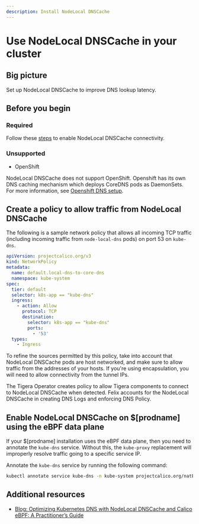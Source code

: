 ```yaml
---
description: Install NodeLocal DNSCache
---
```


# Use NodeLocal DNSCache in your cluster

## Big picture

Set up NodeLocal DNSCache to improve DNS lookup latency.

## Before you begin

### Required

Follow these [steps](https://kubernetes.io/docs/tasks/administer-cluster/nodelocaldns/) to enable NodeLocal DNSCache connectivity.

### Unsupported

- OpenShift 
  
NodeLocal DNSCache does not support OpenShift. Openshift has its own DNS caching mechanism which deploys CoreDNS pods as DaemonSets.
For more information, see [Openshift DNS setup](https://docs.openshift.com/container-platform/4.10/networking/dns-operator.html).

## Create a policy to allow traffic from NodeLocal DNSCache

The following is a sample network policy that allows all incoming TCP traffic (including incoming traffic from
`node-local-dns` pods) on port 53 on `kube-dns`.

```yaml
apiVersion: projectcalico.org/v3
kind: NetworkPolicy
metadata:
  name: default.local-dns-to-core-dns
  namespace: kube-system
spec:
  tier: default
  selector: k8s-app == "kube-dns"
  ingress:
    - action: Allow
      protocol: TCP
      destination:
        selector: k8s-app == "kube-dns"
        ports:
          - '53'
  types:
    - Ingress
```

To refine the sources permitted by this policy, take into account that NodeLocal DNSCache pods are host networked, 
and make sure to allow traffic from the addresses of your hosts.
If you're using encapsulation, you will need to allow connectivity from the tunnel IPs.

The Tigera Operator creates policy to allow Tigera components to connect to NodeLocal DNSCache when detected.
Felix accounts for the NodeLocal DNSCache in creating DNS Logs and enforcing DNS Policy.

## Enable NodeLocal DNSCache on $[prodname] using the eBPF data plane

If your $[prodname] installation uses the eBPF data plane, then you need to annotate the `kube-dns` service.
Without this, the `kube-proxy` replacement will improperly resolve traffic going to a specific service IP.

Annotate the `kube-dns` service by running the following command:

```bash
kubectl annotate service kube-dns -n kube-system projectcalico.org/natExcludeService=true
```

## Additional resources

- [Blog: Optimizing Kubernetes DNS with NodeLocal DNSCache and Calico eBPF: A Practitioner’s Guide](https://www.tigera.io/blog/optimizing-kubernetes-dns-with-nodelocal-dnscache-and-calico-ebpf-a-practitioners-guide/)
